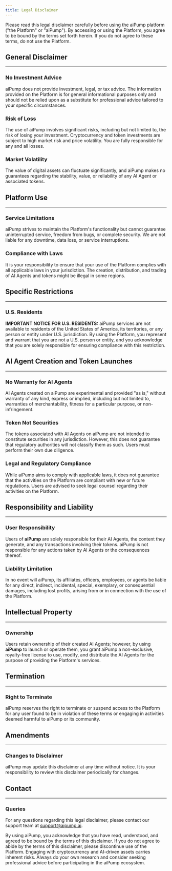 ```yaml
---
title: Legal Disclaimer
---
```


Please read this legal disclaimer carefully before using the aiPump platform ("the Platform" or "aiPump"). By accessing or using the Platform, you agree to be bound by the terms set forth herein. If you do not agree to these terms, do not use the Platform.

## General Disclaimer
---

### No Investment Advice
 aiPump does not provide investment, legal, or tax advice. The information provided on the Platform is for general informational purposes only and should not be relied upon as a substitute for professional advice tailored to your specific circumstances.
### Risk of Loss
The use of aiPump involves significant risks, including but not limited to, the risk of losing your investment. Cryptocurrency and token investments are subject to high market risk and price volatility. You are fully responsible for any and all losses.
### Market Volatility
The value of digital assets can fluctuate significantly, and aiPump makes no guarantees regarding the stability, value, or reliability of any AI Agent or associated tokens.

## Platform Use
---

### Service Limitations
aiPump strives to maintain the Platform's functionality but cannot guarantee uninterrupted service, freedom from bugs, or complete security. We are not liable for any downtime, data loss, or service interruptions.
### Compliance with Laws
It is your responsibility to ensure that your use of the Platform complies with all applicable laws in your jurisdiction. The creation, distribution, and trading of AI Agents and tokens might be illegal in some regions.

## Specific Restrictions
---

### U.S. Residents
**IMPORTANT NOTICE FOR U.S. RESIDENTS:** aiPump services are not available to residents of the United States of America, its territories, or any person or entity under U.S. jurisdiction. By using the Platform, you represent and warrant that you are not a U.S. person or entity, and you acknowledge that you are solely responsible for ensuring compliance with this restriction.

## AI Agent Creation and Token Launches
---

### No Warranty for AI Agents
AI Agents created on aiPump are experimental and provided "as is," without warranty of any kind, express or implied, including but not limited to, warranties of merchantability, fitness for a particular purpose, or non-infringement.
### Token Not Securities
The tokens associated with AI Agents on aiPump are not intended to constitute securities in any jurisdiction. However, this does not guarantee that regulatory authorities will not classify them as such. Users must perform their own due diligence.
### Legal and Regulatory Compliance
While aiPump aims to comply with applicable laws, it does not guarantee that the activities on the Platform are compliant with new or future regulations. Users are advised to seek legal counsel regarding their activities on the Platform.

## Responsibility and Liability
---

### User Responsibility
Users of **aiPump** are solely responsible for their AI Agents, the content they generate, and any transactions involving their tokens. aiPump is not responsible for any actions taken by AI Agents or the consequences thereof.
### Liability Limitation
In no event will aiPump, its affiliates, officers, employees, or agents be liable for any direct, indirect, incidental, special, exemplary, or consequential damages, including lost profits, arising from or in connection with the use of the Platform.

## Intellectual Property
---

### Ownership
Users retain ownership of their created AI Agents; however, by using **aiPump** to launch or operate them, you grant aiPump a non-exclusive, royalty-free license to use, modify, and distribute the AI Agents for the purpose of providing the Platform's services.

## Termination
---

### Right to Terminate
aiPump reserves the right to terminate or suspend access to the Platform for any user found to be in violation of these terms or engaging in activities deemed harmful to aiPump or its community.

## Amendments
---

### Changes to Disclaimer
aiPump may update this disclaimer at any time without notice. It is your responsibility to review this disclaimer periodically for changes.

## Contact
---

### Queries
For any questions regarding this legal disclaimer, please contact our support team at [support@aipump.ai](mailto:support@aipump.ai).


By using aiPump, you acknowledge that you have read, understood, and agreed to be bound by the terms of this disclaimer. If you do not agree to abide by the terms of this disclaimer, please discontinue use of the Platform.
<Warning> Engaging with cryptocurrency and AI-driven assets carries inherent risks. Always do your own research and consider seeking professional advice before participating in the aiPump ecosystem. </Warning>
